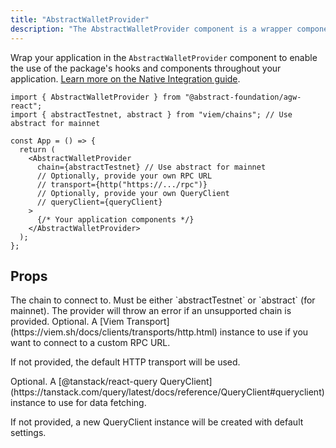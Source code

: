 ```yaml
---
title: "AbstractWalletProvider"
description: "The AbstractWalletProvider component is a wrapper component that provides the Abstract Global Wallet context to your application, allowing you to use hooks and components."
---
```


Wrap your application in the `AbstractWalletProvider` component to enable the use of the package's hooks and components
throughout your application.
[Learn more on the Native Integration guide](/abstract-global-wallet/agw-react/native-integration).

```tsx
import { AbstractWalletProvider } from "@abstract-foundation/agw-react";
import { abstractTestnet, abstract } from "viem/chains"; // Use abstract for mainnet

const App = () => {
  return (
    <AbstractWalletProvider
      chain={abstractTestnet} // Use abstract for mainnet
      // Optionally, provide your own RPC URL
      // transport={http("https://.../rpc")}
      // Optionally, provide your own QueryClient
      // queryClient={queryClient}
    >
      {/* Your application components */}
    </AbstractWalletProvider>
  );
};
```

## Props

<ResponseField name="chain" type="Chain" required>
  The chain to connect to. Must be either `abstractTestnet` or `abstract` (for
  mainnet). The provider will throw an error if an unsupported chain is
  provided.
</ResponseField>

<ResponseField name="transport" type="Transport">
  Optional. A [Viem Transport](https://viem.sh/docs/clients/transports/http.html) instance to use if you
  want to connect to a custom RPC URL.

If not provided, the default HTTP transport will be used.

</ResponseField>

<ResponseField name="queryClient" type="QueryClient">
  Optional. A [@tanstack/react-query QueryClient](https://tanstack.com/query/latest/docs/reference/QueryClient#queryclient) instance
  to use for data fetching.

If not provided, a new QueryClient instance will be created with default settings.

</ResponseField>

